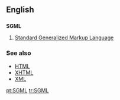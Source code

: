 ==English==
==={{initialism}}===
'''SGML'''

#[[w:Standard Generalized Markup Language|Standard Generalized Markup Language]]

===See also===
*[[HTML]]
*[[XHTML]]
*[[XML]]

[[pt:SGML]]
[[tr:SGML]]